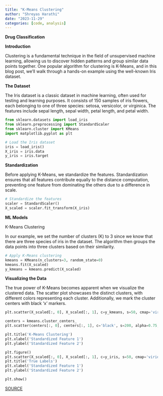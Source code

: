 ```yaml
---
title: "K-Means Clustering"
author: "Shreyas Harathi"
date: "2023-11-29"
categories: [code, analysis]
---
```

**Drug Classification**

**Introduction**

Clustering is a fundamental technique in the field of unsupervised machine learning, allowing us to discover hidden patterns and group similar data points together. One popular algorithm for clustering is K-Means, and in this blog post, we'll walk through a hands-on example using the well-known Iris dataset.

**The Dataset**

The Iris dataset is a classic dataset in machine learning, often used for testing and learning purposes. It consists of 150 samples of iris flowers, each belonging to one of three species: setosa, versicolor, or virginica. The features include sepal length, sepal width, petal length, and petal width.

```python
from sklearn.datasets import load_iris
from sklearn.preprocessing import StandardScaler
from sklearn.cluster import KMeans
import matplotlib.pyplot as plt

# Load the Iris dataset
iris = load_iris()
X_iris = iris.data
y_iris = iris.target
```

**Standardization**

Before applying K-Means, we standardize the features. Standardization ensures that all features contribute equally to the distance computation, preventing one feature from dominating the others due to a difference in scale.
```python
# Standardize the features
scaler = StandardScaler()
X_scaled = scaler.fit_transform(X_iris)
```

**ML Models**

K-Means Clustering

In our example, we set the number of clusters (K) to 3 since we know that there are three species of iris in the dataset. The algorithm then groups the data points into three clusters based on their similarity.

```python
# Apply K-Means clustering
kmeans = KMeans(n_clusters=3, random_state=0)
kmeans.fit(X_scaled)
y_kmeans = kmeans.predict(X_scaled)
```

**Visualizing the Data**

The true power of K-Means becomes apparent when we visualize the clustered data. The scatter plot showcases the distinct clusters, with different colors representing each cluster. Additionally, we mark the cluster centers with black 'x' markers.

```python
plt.scatter(X_scaled[:, 0], X_scaled[:, 1], c=y_kmeans, s=50, cmap='viridis')

centers = kmeans.cluster_centers_
plt.scatter(centers[:, 0], centers[:, 1], c='black', s=200, alpha=0.75, marker='x')

plt.title('K-Means Clustering')
plt.xlabel('Standardized Feature 1')
plt.ylabel('Standardized Feature 2')

plt.figure()
plt.scatter(X_scaled[:, 0], X_scaled[:, 1], c=y_iris, s=50, cmap='viridis')
plt.title('True Labels')
plt.xlabel('Standardized Feature 1')
plt.ylabel('Standardized Feature 2')

plt.show()
```
[SOURCE](https://github.com/shreyasharathi/shreyasharathi.github.io/blob/main/posts/Blog4/index.qmd)